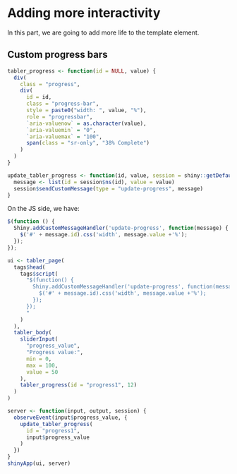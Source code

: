 # Adding more interactivity {#custom-templates-interactivity}
In this part, we are going to add more life to the template element.

## Custom progress bars

```r
tabler_progress <- function(id = NULL, value) {
  div(
    class = "progress",
    div(
      id = id, 
      class = "progress-bar",
      style = paste0("width: ", value, "%"),
      role = "progressbar",
      `aria-valuenow` = as.character(value),
      `aria-valuemin` = "0",
      `aria-valuemax` = "100",
      span(class = "sr-only", "38% Complete")
    )
  )
}

update_tabler_progress <- function(id, value, session = shiny::getDefaultReactiveDomain()) {
  message <- list(id = session$ns(id), value = value)
  session$sendCustomMessage(type = "update-progress", message)
}
```

On the JS side, we have:

```javascript
$(function () {
  Shiny.addCustomMessageHandler('update-progress', function(message) {
    $('#' + message.id).css('width', message.value +'%');
  });
});
```


```r
ui <- tabler_page(
  tags$head(
    tags$script(
      "$(function() {
        Shiny.addCustomMessageHandler('update-progress', function(message) {
          $('#' + message.id).css('width', message.value +'%');
        });
      });
      "
    )
  ),
  tabler_body(
    sliderInput(
      "progress_value", 
      "Progress value:",
      min = 0, 
      max = 100, 
      value = 50
    ),
    tabler_progress(id = "progress1", 12)
  )
)

server <- function(input, output, session) {
  observeEvent(input$progress_value, {
    update_tabler_progress(
      id = "progress1", 
      input$progress_value
    )
  })
}
shinyApp(ui, server)
```